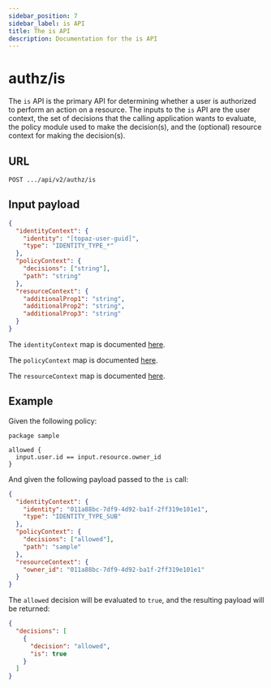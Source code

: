 ```yaml
---
sidebar_position: 7
sidebar_label: is API
title: The is API
description: Documentation for the is API
---
```


# authz/is

The `is` API is the primary API for determining whether a user is authorized to perform an action
on a resource. The inputs to the `is` API are the user context, the set of decisions that the calling
application wants to evaluate, the policy module used to make the decision(s), and the (optional) resource
context for making the decision(s).

## URL

`POST .../api/v2/authz/is`

## Input payload

```json
{
  "identityContext": {
    "identity": "[topaz-user-guid]",
    "type": "IDENTITY_TYPE_*"
  },
  "policyContext": {
    "decisions": ["string"],
    "path": "string"
  },
  "resourceContext": {
    "additionalProp1": "string",
    "additionalProp2": "string",
    "additionalProp3": "string"
  }
}
```

The `identityContext` map is documented [here](/docs/authorizer-guide/identity-context).

The `policyContext` map is documented [here](/docs/authorizer-guide/policy-context).

The `resourceContext` map is documented [here](/docs/authorizer-guide/resource-context).

## Example

Given the following policy:

```rego
package sample

allowed {
  input.user.id == input.resource.owner_id
}
```

And given the following payload passed to the `is` call:

```json
{
  "identityContext": {
    "identity": "011a88bc-7df9-4d92-ba1f-2ff319e101e1",
    "type": "IDENTITY_TYPE_SUB"
  },
  "policyContext": {
    "decisions": ["allowed"],
    "path": "sample"
  },
  "resourceContext": {
    "owner_id": "011a88bc-7df9-4d92-ba1f-2ff319e101e1"
  }
}
```

The `allowed` decision will be evaluated to `true`, and the resulting payload will be returned:

```json
{
  "decisions": [
    {
      "decision": "allowed",
      "is": true
    }
  ]
}
```
